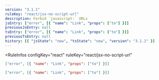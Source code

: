 ```yaml
---
version: "3.1.1"
ruleKey: "react/jsx-no-script-url"
description: Forbid `javascript:` URLs
jsEntry: ["error", [{ "name": "Link", "props": ["to"] }]]
previousJsEntry: null
tsEntry: ["error", [{ "name": "Link", "props": ["to"] }]]
previousTsEntry: null
history: [{ "jsState": "new", "tsState": "new", "version": "3.1.1" }]
---
```


<RuleInfos 
  configKey="react" 
  ruleKey="react/jsx-no-script-url" 
>

```json
["error", [{ "name": "Link", "props": ["to"] }]]
```

```json
["error", [{ "name": "Link", "props": ["to"] }]]
```

</RuleInfos>
